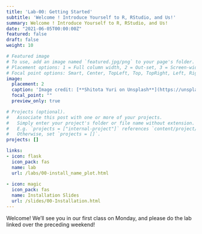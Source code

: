 ```yaml
---
title: 'Lab-00: Getting Started'
subtitle: 'Welcome ! Introduce Yourself to R, RStudio, and Us!'
summary: Welcome ! Introduce Yourself to R, RStudio, and Us!
date: "2021-06-05T00:00:00Z"
featured: false
draft: false
weight: 10

# Featured image
# To use, add an image named `featured.jpg/png` to your page's folder.
# Placement options: 1 = Full column width, 2 = Out-set, 3 = Screen-width
# Focal point options: Smart, Center, TopLeft, Top, TopRight, Left, Right, BottomLeft, Bottom, BottomRight
image:
  placement: 2
  caption: 'Image credit: [**Shitota Yuri on Unsplash**](https://unsplash.com/photos/p0hDztR46cw)'
  focal_point: ""
  preview_only: true

# Projects (optional).
#   Associate this post with one or more of your projects.
#   Simply enter your project's folder or file name without extension.
#   E.g. `projects = ["internal-project"]` references `content/project/deep-learning/index.md`.
#   Otherwise, set `projects = []`.
projects: []

links:
- icon: flask
  icon_pack: fas
  name: lab
  url: /labs/00-install_name_plot.html
  
- icon: magic
  icon_pack: fas
  name: Installation Slides
  url: /slides/00-Installation.html
---
```


Welcome! We'll see you in our first class on Monday, and please do the lab linked over the preceding weekend!

